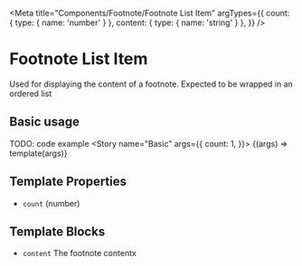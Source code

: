 
<Meta
  title="Components/Footnote/Footnote List Item"
  argTypes={{
    count: { type: { name: 'number' } },
    content: { type: { name: 'string' } },
  }}
/>

# Footnote List Item

Used for displaying the content of a footnote. Expected to be wrapped in an ordered list

## Basic usage

TODO: code example
<Canvas>
  <Story name="Basic" args={{
    count: 1,
  }}>
    {(args) => template(args)}
  </Story>
</Canvas>

## Template Properties

- `count` (number)

## Template Blocks

- `content` The footnote contentx
